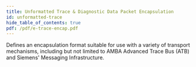 ```yaml
---
title: Unformatted Trace & Diagnostic Data Packet Encapsulation
id: unformatted-trace
hide_table_of_contents: true
pdf: /pdf/e-trace-encap.pdf
---
```


Defines an encapsulation format suitable for use with a variety of transport mechanisms, including but not limited to AMBA Advanced Trace Bus (ATB) and Siemens' Messaging Infrastructure.

<PDF download= {frontMatter.pdf} title= {frontMatter.title} >
</PDF>